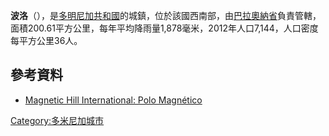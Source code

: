 {{Coord|18|4|48|N|71|16|48|W|display=title}}

'''波洛'''（{{lang-es|Polo}}），是[[多明尼加共和國|多明尼加共和國]]的城鎮，位於該國西南部，由[[巴拉奧納省|巴拉奧納省]]負責管轄，面積200.61平方公里，每年平均降雨量1,878毫米，2012年人口7,144，人口密度每平方公里36人。

==參考資料==
*[https://web.archive.org/web/20110828172842/http://www.eureka4you.com/magnetichillworldwide/Cabral-DR.htm Magnetic Hill International: Polo Magnético]

{{DominicanRepublic-geo-stub}}
[[Category:多米尼加城市|Category:多米尼加城市]]